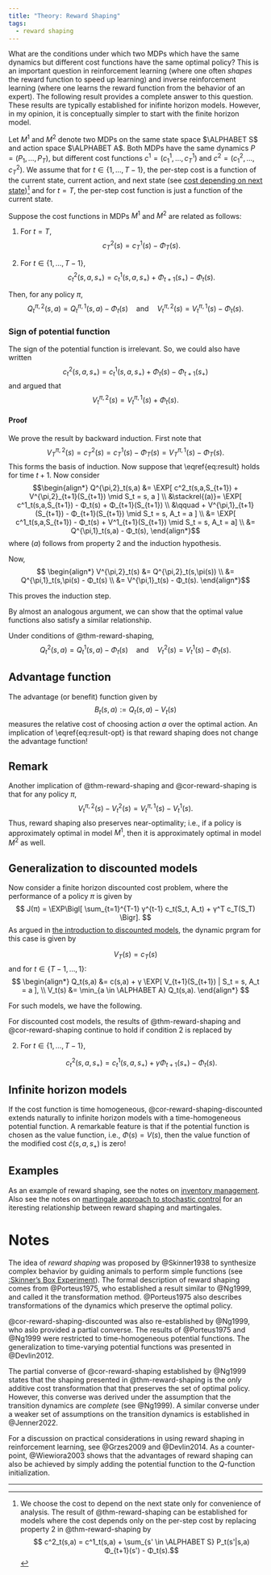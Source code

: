 ```yaml
---
title: "Theory: Reward Shaping"
tags:
  - reward shaping
---
```


What are the conditions under which two MDPs which have the same dynamics but
different cost functions have the same optimal policy? This is an important
question in reinforcement learning (where one often _shapes_ the reward
function to speed up learning) and inverse reinforcement learning (where one
learns the reward function from the behavior of an expert). The following
result provides a complete answer to this question. These results are
typically established for inifinte horizon models. However, in my opinion, it is conceptually simpler to start with the finite horizon model. 

Let $M^1$ and $M^2$ denote two MDPs on the same state space $\ALPHABET S$ and
action space $\ALPHABET A$. Both MDPs have the same dynamics $P = (P_1, \dots,
P_T)$, but different cost functions $c^1
= (c^1_1, \dots, c^1_T)$ and $c^2 = (c^2_1, \dots, c^2_T)$. We assume that for
$t \in \{1, \dots, T-1\}$, the per-step cost is a function of the current
state, current action, and next state (see [cost depending on next
state](../mdp-functional#cost-depends-on-next-state))[^1] and for $t = T$, the
per-step cost function is just a function of the current state. 

[^1]: We choose the cost to depend on the next state only for convenience of
analysis. The result of @thm-reward-shaping can be established for models where
the cost depends only on the per-step cost by replacing property 2 in
@thm-reward-shaping by
$$ c^2_t(s,a) = c^1_t(s,a) + \sum_{s' \in \ALPHABET S} P_t(s'|s,a) Φ_{t+1}(s') -
Φ_t(s).$$

::: {#thm-reward-shaping}
Suppose the cost functions in MDPs $M^1$ and $M^2$ are related as follows:

1. For $t = T$,
$$ c^2_T(s) = c^1_T(s) - Φ_T(s).  $$

2. For $t \in \{1, \dots, T-1\}$, 
$$ c^2_t(s,a,s_{+}) = c^1_t(s,a,s_{+}) +  Φ_{t+1}(s_{+}) - Φ_t(s). $$

Then, for any policy $π$,
$$\begin{equation}\label{eq:result}
    Q^{\pi,2}_t(s,a) = Q^{\pi,1}_t(s,a) - Φ_t(s)
    \quad\text{and}\quad
    V^{\pi,2}_t(s) = V^{\pi,1}_t(s) - Φ_t(s).
\end{equation}$$
:::

::: {.callout-tip}
### Sign of potential function
The sign of the potential function is irrelevant. So, we could also
have written
   $$ c^2_t(s,a,s_{+}) = c^1_t(s,a,s_{+}) +  Φ_t(s) - Φ_{t+1}(s_{+}) $$
and argued that 
$$  V^{\pi,2}_t(s) = V^{\pi,1}_t(s) + Φ_t(s).$$
:::

::: {.callout-note collapse="true"}
#### Proof {-}
We prove the result by backward induction. First note that
$$
  V^{\pi,2}_T(s) = c^2_T(s) = c^1_T(s) - Φ_T(s) = V^{\pi,1}_T(s) - Φ_T(s).
$$
This forms the basis of induction. Now suppose that \\eqref{eq:result} holds for
time $t+1$. Now consider
$$\begin{align*}
Q^{\pi,2}_t(s,a) &= \EXP[ c^2_t(s,a,S_{t+1}) + V^{\pi,2}_{t+1}(S_{t+1}) \mid S_t
= s, a ]
\\
&\stackrel{(a)}= \EXP[ c^1_t(s,a,S_{t+1}) - Φ_t(s) + Φ_{t+1}(S_{t+1}) \\
&\qquad + V^{\pi,1}_{t+1}(S_{t+1}) - Φ_{t+1}(S_{t+1}) \mid S_t = s, A_t = a ] \\
&= \EXP[ c^1_t(s,a,S_{t+1}) - Φ_t(s) + V^1_{t+1}(S_{t+1}) \mid
S_t = s, A_t = a] \\
&= Q^{\pi,1}_t(s,a) - Φ_t(s),
\end{align*}$$
where $(a)$ follows from property 2 and the induction hypothesis.

Now, 
$$ \begin{align*}
  V^{\pi,2}_t(s) &= Q^{\pi,2}_t(s,\pi(s)) \\
  &= Q^{\pi,1}_t(s,\pi(s) - Φ_t(s) \\ 
  &= V^{\pi,1}_t(s) - Φ_t(s). 
\end{align*}$$

This proves the induction step.
:::

By almost an analogous argument, we can show that the optimal value functions
also satisfy a similar relationship.

::: {#cor-reward-shaping}
Under conditions of @thm-reward-shaping,
  $$\begin{equation}\label{eq:result-opt}
      Q^{2}_t(s,a) = Q^{1}_t(s,a) - Φ_t(s)
      \quad\text{and}\quad
      V^{2}_t(s) = V^{1}_t(s) - Φ_t(s).
  \end{equation}$$
:::

::: {.callout-tip}
## Advantage function
The advantage (or benefit) function given by
   $$ B_t(s,a) := Q_t(s,a) - V_t(s) $$
measures the relative cost of choosing action $a$ over the optimal action.
An implication of \\eqref{eq:result-opt} is that reward shaping does not
change the advantage function!
:::

::: {.callout-tip}
# Remark 

Another implication of @thm-reward-shaping and @cor-reward-shaping is that
for any policy $π$, 
$$ V^{\pi,2}_t(s) - V^{2}_t(s) = V^{\pi,1}_t(s) - V^1_t(s). $$
Thus, reward shaping also preserves near-optimality; i.e., if a policy is
approximately optimal in model $M^1$, then it is approximately optimal in
model $M^2$ as well. 
:::

## Generalization to discounted models

Now consider a finite horizon discounted cost problem, where the performance
of a policy $π$ is given by 
$$ 
J(π) = \EXP\Bigl[ \sum_{t=1}^{T-1} γ^{t-1} c_t(S_t, A_t) + γ^T c_T(S_T)
       \Bigr]. 
$$
As argued in [the introduction to discounted models][discounted], the dynamic
prgram for this case is given by 

$$ V_{T}(s) = c_T(s) $$
and for $t \in \{T-1, \dots, 1\}$:
$$ \begin{align*}
  Q_t(s,a) &= c(s,a) + γ \EXP[ V_{t+1}(S_{t+1}) | S_t = s, A_t = a ], \\
  V_t(s) &= \min_{a \in \ALPHABET A} Q_t(s,a).
\end{align*} $$

[discounted]: intro.html#discounted-cost

For such models, we have the following.

:::{#cor-reward-shaping-discounted}
For discounted cost models, the results of @thm-reward-shaping
and @cor-reward-shaping continue to hold if condition 2 is
replaced by

2.  For $t \in \{1, \dots, T-1\}$,

    $$ c^2_t(s,a,s_{+}) = c^1_t(s,a,s_{+}) + γ Φ_{t+1}(s_{+}) - Φ_t(s). $$
:::


::: {.callout-tip}

## Infinite horizon models

If the cost function is time homogeneous, @cor-reward-shaping-discounted extends naturally to infinite horizon models with a time-homogeneous potential function. A remarkable feature is that if the potential function is chosen as the value function, i.e., $Φ(s) = V(s)$, then the value function of the modified cost $\tilde c(s,a,s_{+})$ is zero!
:::


[martingale]: ../../inf-mdp/martingale-approach

## Examples

As an example of reward shaping, see the notes on [inventory
management][inventory]. Also see the notes on [martingale approach to stochastic
control][martingale] for an iteresting relationship between reward shaping and
martingales.

# Notes {-}

The idea of _reward shaping_ was proposed by @Skinner1938 to synthesize
complex behavior by guiding animals to perform simple functions (see
[:Skinner's Box
Experiment](https://en.wikipedia.org/wiki/Operant_conditioning_chamber)). The
formal description of reward shaping comes from @Porteus1975, who established
a result similar to @Ng1999, and called it the transformation method.
@Porteus1975 also describes transformations of the dynamics which preserve the
optimal policy.

@cor-reward-shaping-discounted was also re-established by @Ng1999, who aslo provided a
partial converse. The results of @Porteus1975 and @Ng1999 were restricted to
time-homogeneous potential functions. The generalization to time-varying
potential functions was presented in @Devlin2012. 

The partial converse of @cor-reward-shaping established by @Ng1999 states that
the shaping presented in @thm-reward-shaping is the _only_ additive cost
transformation that that preserves the set of optimal policy. However, this
converse was derived under the assumption that the transition dynamics are
_complete_ (see @Ng1999). A similar converse under a weaker set of assumptions
on the transition dynamics is established in @Jenner2022. 

For a discussion on practical considerations in using reward shaping in
reinforcement learning, see @Grzes2009 and @Devlin2014. As a counter-point,
@Wiewiora2003 shows that the advantages of reward shaping can also be achieved
by simply adding the potential function to the $Q$-function initialization. 



[inventory]: ../../inf-mdp/inventory-management

---

